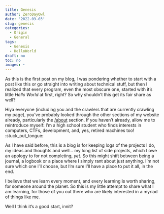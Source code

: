 ```yaml
---
title: Genesis
author: ZeroDayOwl
date: '2022-09-03'
slug: genesis
categories:
  - Origin
  - General
tags:
  - Genesis
  - HelloWorld
draft: no
toc: no
images: ~
---
```


As this is the first post on my blog, I was pondering whether to start with a post like this or go straight into writing about technical stuff, but then I realized that every program, even the most obscure one, started with it's little *Hello World* at first, right? So why shouldn't this get its fair share as well?

Hiya everyone (including you and the crawlers that are currently crawling my page), you've probably looked through the other sections of my website already, particularly the [/about](/about) section. If you haven't already, allow me to reintroduce myself: I'm a high school student who finds interests in computers, CTFs, development, and, yes, retired machines too! :stuck_out_tongue:

As I have said before, this is a blog is for keeping logs of the projects I do, my ideas and thoughts and well... my long list of side projects, which I owe an apology to for not completing, *yet*. So this might shift between being a journal, a logbook or a place where I simply rant about just anything. I'm not sure which one I'll choose, but I'm sure I'll have a place to put it all, in the end.

I believe that we learn every moment, and every learning is worth sharing, for someone around the planet. So this is my little attempt to share what I am learning, for those of you out there who are likely interested in a myriad of things like me.

Well I think it's a good start, innit?

